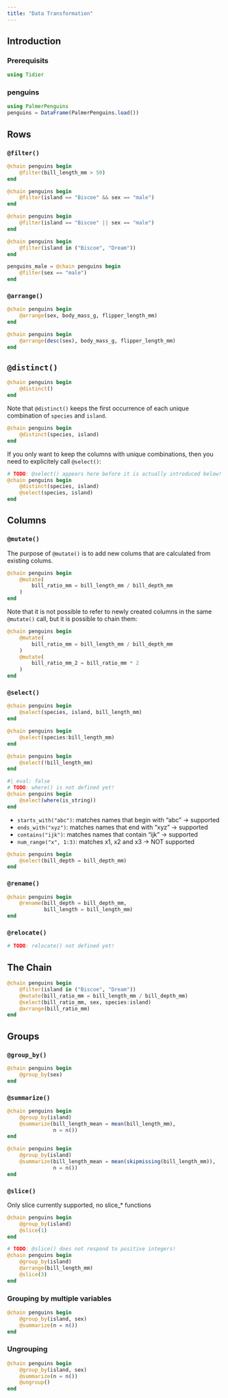 ```yaml
---
title: "Data Transformation"
---
```


## Introduction

### Prerequisits

```julia
using Tidier
```

### penguins

```julia
using PalmerPenguins
penguins = DataFrame(PalmerPenguins.load())
```

## Rows

### `@filter()`

```julia
@chain penguins begin
    @filter(bill_length_mm > 50)
end
```

```julia
@chain penguins begin
    @filter(island == "Biscoe" && sex == "male") 
end
```


```julia
@chain penguins begin
    @filter(island == "Biscoe" || sex == "male") 
end
```

```julia
@chain penguins begin
    @filter(island in ("Biscoe", "Dream"))
end
```

```julia
penguins_male = @chain penguins begin
    @filter(sex == "male") 
end
```

### `@arrange()`

```julia
@chain penguins begin
    @arrange(sex, body_mass_g, flipper_length_mm)
end
```

```julia
@chain penguins begin
    @arrange(desc(sex), body_mass_g, flipper_length_mm)
end
```

## `@distinct()`

```julia
@chain penguins begin
    @distinct()
end
```

Note that `@distinct()` keeps the first occurrence of each unique combination of `species` and `island`.
```julia
@chain penguins begin
    @distinct(species, island)
end
```

If you only want to keep the columns with unique combinations, then you need to explicitely call `@select()`:
```julia
# TODO: @select() appears here before it is actually introduced below!
@chain penguins begin
    @distinct(species, island)
    @select(species, island)
end
```

## Columns

### `@mutate()`

The purpose of `@mutate()` is to add new colums that are calculated from existing colums. 
```julia
@chain penguins begin
    @mutate(
        bill_ratio_mm = bill_length_mm / bill_depth_mm
    )
end
```

Note that it is not possible to refer to newly created columns in the same `@mutate()` call, but it is possible to chain them:

```julia
@chain penguins begin
    @mutate(
        bill_ratio_mm = bill_length_mm / bill_depth_mm
    )
    @mutate(
        bill_ratio_mm_2 = bill_ratio_mm * 2
    )
end
```

### `@select()`

```julia
@chain penguins begin
    @select(species, island, bill_length_mm)
end
```

```julia
@chain penguins begin
    @select(species:bill_length_mm)
end
```

```julia
@chain penguins begin
    @select(!bill_length_mm)
end
```

```julia
#| eval: false
# TODO: where() is not defined yet!
@chain penguins begin
    @select(where(is_string))
end
```

- `starts_with("abc")`: matches names that begin with “abc” -> supported
- `ends_with("xyz")`: matches names that end with “xyz” -> supported
- `contains("ijk")`: matches names that contain “ijk” -> supported
- `num_range("x", 1:3)`: matches x1, x2 and x3 -> NOT supported

```julia
@chain penguins begin
    @select(bill_depth = bill_depth_mm)
end
```

### `@rename()`

```julia
@chain penguins begin
    @rename(bill_depth = bill_depth_mm,
            bill_length = bill_length_mm)
end
```

### `@relocate()`

```julia
# TODO: relocate() not defined yet!
```

## The Chain

```julia
@chain penguins begin
    @filter(island in ("Biscoe", "Dream"))
    @mutate(bill_ratio_mm = bill_length_mm / bill_depth_mm) 
    @select(bill_ratio_mm, sex, species:island)
    @arrange(bill_ratio_mm)
end
```

## Groups

### `@group_by()`
```julia
@chain penguins begin
    @group_by(sex)
end
```

### `@summarize()`

```julia
@chain penguins begin
    @group_by(island)
    @summarize(bill_length_mean = mean(bill_length_mm),
               n = n())
end
```

```julia
@chain penguins begin
    @group_by(island)
    @summarize(bill_length_mean = mean(skipmissing(bill_length_mm)),
               n = n())
end
```

### `@slice()`

Only slice currently supported, no slice_* functions

```julia
@chain penguins begin
    @group_by(island)
    @slice(1)
end
```

```julia
# TODO: @slice() does not respond to positive integers!
@chain penguins begin
    @group_by(island)
    @arrange(bill_length_mm)
    @slice(3)
end
```

### Grouping by multiple variables

```julia
@chain penguins begin
    @group_by(island, sex)
    @summarize(n = n())
end
```

### Ungrouping

```julia
@chain penguins begin
    @group_by(island, sex)
    @summarize(n = n())
    @ungroup()
end
```